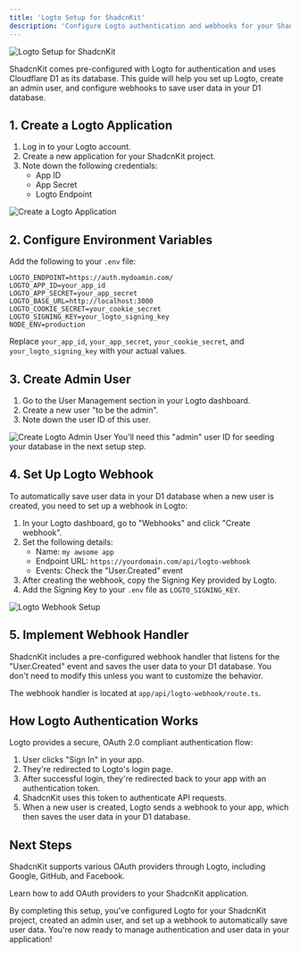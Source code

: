 ```yaml
---
title: 'Logto Setup for ShadcnKit'
description: 'Configure Logto authentication and webhooks for your ShadcnKit project'
---
```


<img src="https://utfs.io/f/xCtsHZ5BWJ2z7WC56c9cRLiwIJmluQgBWbt3r6xKzVvNUajy" alt="Logto Setup for ShadcnKit" />


ShadcnKit comes pre-configured with Logto for authentication and uses Cloudflare D1 as its database. This guide will help you set up Logto, create an admin user, and configure webhooks to save user data in your D1 database.

## 1. Create a Logto Application

1. Log in to your Logto account.
2. Create a new application for your ShadcnKit project.
3. Note down the following credentials:
   - App ID
   - App Secret
   - Logto Endpoint

<img src="https://utfs.io/f/xCtsHZ5BWJ2zHt0LcYrKQCPdUwpN56iIMJyOjZf1RrDVhgL0" alt="Create a Logto Application" />


## 2. Configure Environment Variables

Add the following to your `.env` file:

```env
LOGTO_ENDPOINT=https://auth.mydoamin.com/
LOGTO_APP_ID=your_app_id
LOGTO_APP_SECRET=your_app_secret
LOGTO_BASE_URL=http://localhost:3000
LOGTO_COOKIE_SECRET=your_cookie_secret
LOGTO_SIGNING_KEY=your_logto_signing_key
NODE_ENV=production
```

Replace `your_app_id`, `your_app_secret`, `your_cookie_secret`, and `your_logto_signing_key` with your actual values.

## 3. Create Admin User

1. Go to the User Management section in your Logto dashboard.
2. Create a new user "to be the admin".
3. Note down the user ID of this user.

<img src="https://utfs.io/f/xCtsHZ5BWJ2zG26pErLR7Sy9lUCL5NJmioXxs3T86bjWrvMF" alt="Create Logto Admin User" />

<Tip>
  You'll need this "admin" user ID for seeding your database in the next setup step.
</Tip>

## 4. Set Up Logto Webhook

To automatically save user data in your D1 database when a new user is created, you need to set up a webhook in Logto:

1. In your Logto dashboard, go to "Webhooks" and click "Create webhook".
2. Set the following details:
   - Name: `my awsome app`
   - Endpoint URL: `https://yourdomain.com/api/logto-webhook`
   - Events: Check the "User.Created" event
3. After creating the webhook, copy the Signing Key provided by Logto.
4. Add the Signing Key to your `.env` file as `LOGTO_SIGNING_KEY`.

<img src="/images/logto-webhook-setup.png" alt="Logto Webhook Setup" />

## 5. Implement Webhook Handler

ShadcnKit includes a pre-configured webhook handler that listens for the "User.Created" event and saves the user data to your D1 database. You don't need to modify this unless you want to customize the behavior.

The webhook handler is located at `app/api/logto-webhook/route.ts`.

## How Logto Authentication Works

Logto provides a secure, OAuth 2.0 compliant authentication flow:

1. User clicks "Sign In" in your app.
2. They're redirected to Logto's login page.
3. After successful login, they're redirected back to your app with an authentication token.
4. ShadcnKit uses this token to authenticate API requests.
5. When a new user is created, Logto sends a webhook to your app, which then saves the user data in your D1 database.

## Next Steps

ShadcnKit supports various OAuth providers through Logto, including Google, GitHub, and Facebook. 

<Card title="Configure OAuth Providers" icon="arrow-right" href="/oauth-setup">
  Learn how to add OAuth providers to your ShadcnKit application.
</Card>

By completing this setup, you've configured Logto for your ShadcnKit project, created an admin user, and set up a webhook to automatically save user data. You're now ready to manage authentication and user data in your application!